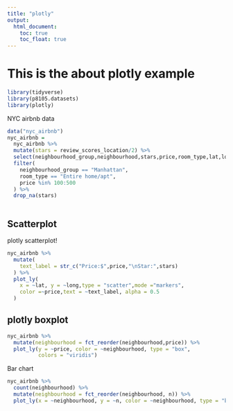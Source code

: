 ```yaml
---
title: "plotly"
output: 
  html_document:
    toc: true
    toc_float: true
---
```


# This is the about plotly example

```r
library(tidyverse)
library(p8105.datasets)
library(plotly)
```

NYC airbnb data

```r
data("nyc_airbnb")
nyc_airbnb = 
  nyc_airbnb %>%
  mutate(stars = review_scores_location/2) %>% 
  select(neighbourhood_group,neighbourhood,stars,price,room_type,lat,long) %>% 
  filter(
    neighbourhood_group == "Manhattan",
    room_type == "Entire home/apt",
    price %in% 100:500
  ) %>% 
  drop_na(stars)
  
```

## Scatterplot

plotly scatterplot!

```r
nyc_airbnb %>% 
  mutate(
    text_label = str_c("Price:$",price,"\nStar:",stars)
  ) %>% 
  plot_ly(
    x = ~lat, y = ~long,type = "scatter",mode ="markers",
    color =~price,text = ~text_label, alpha = 0.5
  )
```

## plotly boxplot


```r
nyc_airbnb %>% 
  mutate(neighbourhood = fct_reorder(neighbourhood,price)) %>% 
  plot_ly(y = ~price, color = ~neighbourhood, type = "box",
          colors = "viridis")


```


Bar chart

```r
nyc_airbnb %>% 
  count(neighbourhood) %>% 
  mutate(neighbourhood = fct_reorder(neighbourhood, n)) %>% 
  plot_ly(x = ~neighbourhood, y = ~n, color = ~neighbourhood, type = "bar", colors = "viridis")

```

































